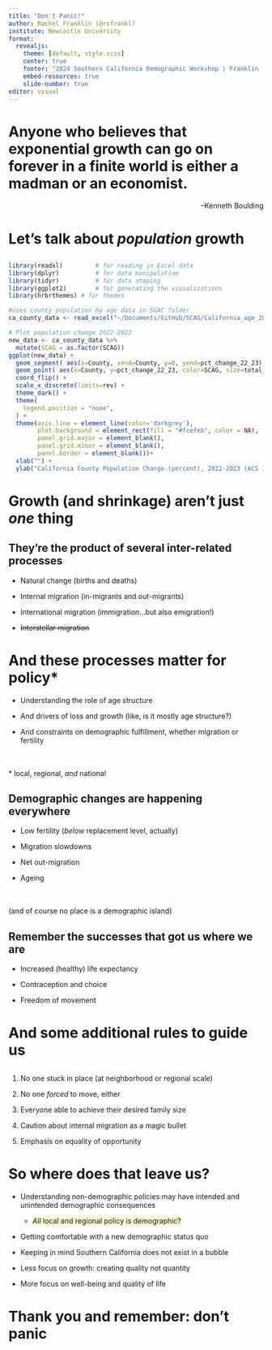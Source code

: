 ```yaml
---
title: "Don't Panic!"
author: Rachel Franklin (@rsfrankl)
institute: Newcastle University
format: 
  revealjs:
    theme: [default, style.scss]
    center: true
    footer: "2024 Southern California Demographic Workshop | Franklin | September 24, 2024"
    embed-resources: true
    slide-number: true
editor: visual
---
```


# Anyone who believes that exponential growth can go on forever in a finite world is either a madman or an economist. {.center}

::: {style="text-align: right"}
--Kenneth Boulding
:::

# Let's talk about *population* growth

## 

```r
library(readxl)         # for reading in Excel data
library(dplyr)          # for data manipulation
library(tidyr)          # for data shaping
library(ggplot2)        # for generating the visualizations
library(hrbrthemes) # for themes

#uses county population by age data in SGAC folder
ca_county_data <- read_excel("~/Documents/GitHub/SCAG/California_age_2022_2023.xlsx", sheet = "County_pop_change")

# Plot population change 2022-2023
new_data <- ca_county_data %>%
  mutate(SCAG = as.factor(SCAG))
ggplot(new_data) +
  geom_segment( aes(x=County, xend=County, y=0, yend=pct_change_22_23), color="grey") +
  geom_point( aes(x=County, y=pct_change_22_23, color=SCAG, size=total_2023)) +
  coord_flip() +
  scale_x_discrete(limits=rev) +
  theme_dark() +
  theme(
    legend.position = "none",
  ) +
  theme(axis.line = element_line(color='darkgrey'),
        plot.background = element_rect(fill = "#fcefeb", color = NA),
        panel.grid.major = element_blank(),
        panel.grid.minor = element_blank(),
        panel.border = element_blank())+
  xlab("") +
  ylab("California County Population Change (percent), 2022-2023 (ACS 1-year estimates)")
```

# Growth (and shrinkage) aren't just *one* thing

## They're the product of several inter-related processes

-   Natural change (births and deaths)

-   Internal migration (in-migrants and out-migrants)

-   International migration (immigration...but also emigration!)

-   ~~Interstellar migration~~

# And these processes matter for policy\*

-   Understanding the role of age structure

-   And drivers of loss and growth (like, is it mostly age structure?)

-   And constraints on demographic fulfillment, whether migration or fertility

\
\
\* local, regional, *and* national

## Demographic changes are happening everywhere

-   Low fertility (*below* replacement level, actually)

-   Migration slowdowns

-   Net out-migration

-   Ageing

\
\
(and of course no place is a demographic island)

## Remember the successes that got us where we are

-   Increased (healthy) life expectancy

-   Contraception and choice

-   Freedom of movement

# And some additional rules to guide us

## 

1.  No one stuck in place (at neighborhood or regional scale)

2.  No one *forced* to move, either

3.  Everyone able to achieve their desired family size

4.  Caution about internal migration as a magic bullet

5.  Emphasis on equality of opportunity

# So where does that leave us?

-   Understanding non-demographic policies may have intended and unintended demographic consequences

    -   [*All* local and regional policy is demographic?]{style="background-color: lemonchiffon"}

-   Getting comfortable with a new demographic status quo

-   Keeping in mind Southern California does not exist in a bubble

-   Less focus on growth: creating quality not quantity

-   More focus on well-being and quality of life

# Thank you and remember: don't panic
